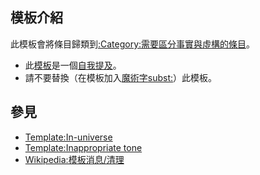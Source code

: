 {{Documentation subpage}}

== 模板介紹 ==

此模板會將條目歸類到[[:Category:需要區分事實與虛構的條目]]。
* 此[[Wikipedia:模板|模板]]是一個[[Wikipedia:避免自我提及|自我提及]]。
* 請不要替換（在模板加入[[Help:魔術字|魔術字]][[:en:Wikipedia:Subst|subst:]]）此模板。

== 參見 ==

* [[Template:In-universe]]
* [[Template:Inappropriate tone]]
* [[Wikipedia:模板消息/清理]]<includeonly>
<!-- 本行下加入模板的分類 -->

[[Category:清理模板‎|{{PAGENAME}}]]

</includeonly>